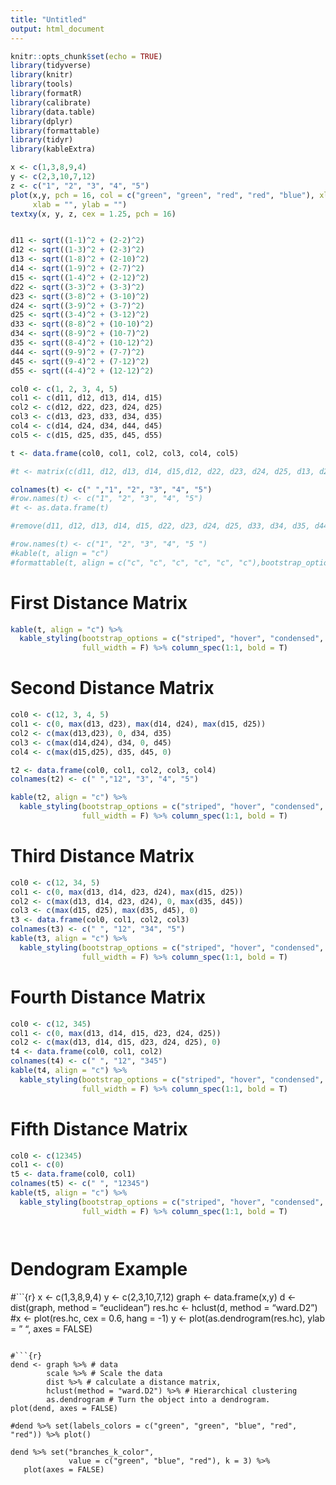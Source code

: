 ```yaml
---
title: "Untitled"
output: html_document
---
```


```r
knitr::opts_chunk$set(echo = TRUE)
library(tidyverse)
library(knitr)
library(tools)
library(formatR)
library(calibrate)
library(data.table)
library(dplyr)
library(formattable)
library(tidyr)
library(kableExtra)
```





```r



x <- c(1,3,8,9,4)
y <- c(2,3,10,7,12)
z <- c("1", "2", "3", "4", "5")
plot(x,y, pch = 16, col = c("green", "green", "red", "red", "blue"), xlim = c(0,9), ylim = c(0,13),
     xlab = "", ylab = "")
textxy(x, y, z, cex = 1.25, pch = 16)


d11 <- sqrt((1-1)^2 + (2-2)^2)
d12 <- sqrt((1-3)^2 + (2-3)^2)
d13 <- sqrt((1-8)^2 + (2-10)^2)
d14 <- sqrt((1-9)^2 + (2-7)^2)
d15 <- sqrt((1-4)^2 + (2-12)^2)
d22 <- sqrt((3-3)^2 + (3-3)^2)
d23 <- sqrt((3-8)^2 + (3-10)^2)
d24 <- sqrt((3-9)^2 + (3-7)^2)
d25 <- sqrt((3-4)^2 + (3-12)^2)
d33 <- sqrt((8-8)^2 + (10-10)^2)
d34 <- sqrt((8-9)^2 + (10-7)^2)
d35 <- sqrt((8-4)^2 + (10-12)^2)
d44 <- sqrt((9-9)^2 + (7-7)^2)
d45 <- sqrt((9-4)^2 + (7-12)^2)
d55 <- sqrt((4-4)^2 + (12-12)^2)

col0 <- c(1, 2, 3, 4, 5)
col1 <- c(d11, d12, d13, d14, d15)
col2 <- c(d12, d22, d23, d24, d25)
col3 <- c(d13, d23, d33, d34, d35)
col4 <- c(d14, d24, d34, d44, d45)
col5 <- c(d15, d25, d35, d45, d55)

t <- data.frame(col0, col1, col2, col3, col4, col5)

#t <- matrix(c(d11, d12, d13, d14, d15,d12, d22, d23, d24, d25, d13, d23, d33, d34, d35, d14, d24, d34, d44, d45, d15, d25, d35, d45, d55), ncol = 5, byrow = TRUE)

colnames(t) <- c(" ","1", "2", "3", "4", "5")
#row.names(t) <- c("1", "2", "3", "4", "5")
#t <- as.data.frame(t)

#remove(d11, d12, d13, d14, d15, d22, d23, d24, d25, d33, d34, d35, d44, d45, d55)


```

```r
#row.names(t) <- c("1", "2", "3", "4", "5 ")
#kable(t, align = "c")
#formattable(t, align = c("c", "c", "c", "c", "c", "c"),bootstrap_options = c("striped", "hover", "condensed"), full_width = F)
```

# First Distance Matrix
```r
kable(t, align = "c") %>%
  kable_styling(bootstrap_options = c("striped", "hover", "condensed", "responsive"),
                full_width = F) %>% column_spec(1:1, bold = T)
```

# Second Distance Matrix
```r
col0 <- c(12, 3, 4, 5)
col1 <- c(0, max(d13, d23), max(d14, d24), max(d15, d25))
col2 <- c(max(d13,d23), 0, d34, d35)
col3 <- c(max(d14,d24), d34, 0, d45)
col4 <- c(max(d15,d25), d35, d45, 0)

t2 <- data.frame(col0, col1, col2, col3, col4)
colnames(t2) <- c(" ","12", "3", "4", "5")

kable(t2, align = "c") %>%
  kable_styling(bootstrap_options = c("striped", "hover", "condensed", "responsive"),
                full_width = F) %>% column_spec(1:1, bold = T)
```

# Third Distance Matrix
```r
col0 <- c(12, 34, 5)
col1 <- c(0, max(d13, d14, d23, d24), max(d15, d25))
col2 <- c(max(d13, d14, d23, d24), 0, max(d35, d45))
col3 <- c(max(d15, d25), max(d35, d45), 0)
t3 <- data.frame(col0, col1, col2, col3)
colnames(t3) <- c(" ", "12", "34", "5")
kable(t3, align = "c") %>%
  kable_styling(bootstrap_options = c("striped", "hover", "condensed", "responsive"),
                full_width = F) %>% column_spec(1:1, bold = T)
```

# Fourth Distance Matrix
```r
col0 <- c(12, 345)
col1 <- c(0, max(d13, d14, d15, d23, d24, d25))
col2 <- c(max(d13, d14, d15, d23, d24, d25), 0)
t4 <- data.frame(col0, col1, col2)
colnames(t4) <- c(" ", "12", "345")
kable(t4, align = "c") %>%
  kable_styling(bootstrap_options = c("striped", "hover", "condensed", "responsive"),
                full_width = F) %>% column_spec(1:1, bold = T)
```

# Fifth Distance Matrix
```r
col0 <- c(12345)
col1 <- c(0)
t5 <- data.frame(col0, col1)
colnames(t5) <- c(" ", "12345")
kable(t5, align = "c") %>%
  kable_styling(bootstrap_options = c("striped", "hover", "condensed", "responsive"),
                full_width = F) %>% column_spec(1:1, bold = T)




```


# Dendogram Example
#```{r}
x <- c(1,3,8,9,4)
y <- c(2,3,10,7,12)
graph <- data.frame(x,y)
d <- dist(graph, method = "euclidean")
res.hc <- hclust(d, method = "ward.D2")
#x <- plot(res.hc, cex = 0.6, hang = -1)
y <- plot(as.dendrogram(res.hc), ylab = " ", axes = FALSE)

```

#```{r}
dend <- graph %>% # data
        scale %>% # Scale the data
        dist %>% # calculate a distance matrix, 
        hclust(method = "ward.D2") %>% # Hierarchical clustering 
        as.dendrogram # Turn the object into a dendrogram.
plot(dend, axes = FALSE)

#dend %>% set(labels_colors = c("green", "green", "blue", "red", "red")) %>% plot()

dend %>% set("branches_k_color", 
             value = c("green", "blue", "red"), k = 3) %>% 
   plot(axes = FALSE)

```